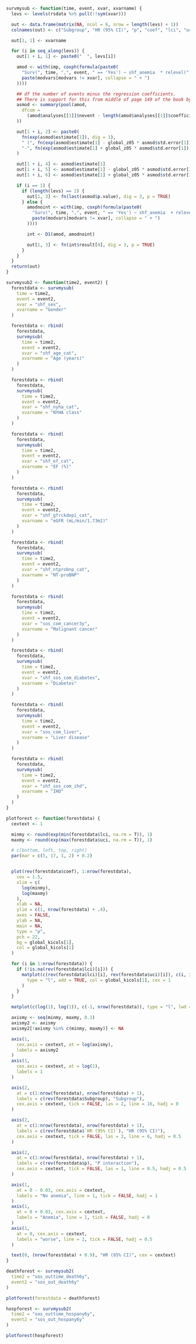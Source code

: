 ```r
survmysub <- function(time, event, xvar, xvarname) {
  levs <- levels(rsdata %>% pull(!!sym(xvar)))

  out <- data.frame(matrix(NA, ncol = 6, nrow = length(levs) + 1))
  colnames(out) <- c("Subgroup", "HR (95% CI)", "p", "coef", "lci", "uci")

  out[1, 1] <- xvarname

  for (i in seq_along(levs)) {
    out[1 + i, 1] <- paste0("  ", levs[i])

    amod <- with(imp, coxph(formula(paste0(
      "Surv(", time, ",", event, " == 'Yes') ~ shf_anemia  * relevel(", xvar, ", ref = '", levs[i], "') +",
      paste(modvars[modvars != xvar], collapse = " + ")
    ))))

    ## df the number of events minus the regression coefficients.
    ## There is support for this from middle of page 149 of the book by Parmer & Machin (ISBN 0471936405)
    asmod <- summary(pool(amod,
      dfcom =
        (amod$analyses[[1]]$nevent - length(amod$analyses[[1]]$coefficients))
    ))

    out[1 + i, 2] <- paste0(
      fn(exp(asmod$estimate[1]), dig = 1),
      " (", fn(exp(asmod$estimate[1] - global_z05 * asmod$std.error[1]), dig = 1),
      "-", fn(exp(asmod$estimate[1] + global_z05 * asmod$std.error[1]), dig = 1), ")"
    )

    out[1 + i, 4] <- asmod$estimate[1]
    out[1 + i, 5] <- asmod$estimate[1] - global_z05 * asmod$std.error[1]
    out[1 + i, 6] <- asmod$estimate[1] + global_z05 * asmod$std.error[1]

    if (i == 1) {
      if (length(levs) == 2) {
        out[1, 3] <- fn(last(asmod$p.value), dig = 3, p = TRUE)
      } else {
        amodnoint <- with(imp, coxph(formula(paste0(
          "Surv(", time, ",", event, " == 'Yes') ~ shf_anemia  + relevel(", xvar, ", ref = '", levs[i], "') +",
          paste(modvars[modvars != xvar], collapse = " + ")
        ))))

        int <- D1(amod, amodnoint)

        out[1, 3] <- fn(int$result[4], dig = 3, p = TRUE)
      }
    }
  }
  return(out)
}

survmysub2 <- function(time2, event2) {
  forestdata <- survmysub(
    time = time2,
    event = event2,
    xvar = "shf_sex",
    xvarname = "Gender"
  )

  forestdata <- rbind(
    forestdata,
    survmysub(
      time = time2,
      event = event2,
      xvar = "shf_age_cat",
      xvarname = "Age (years)"
    )
  )

  forestdata <- rbind(
    forestdata,
    survmysub(
      time = time2,
      event = event2,
      xvar = "shf_nyha_cat",
      xvarname = "NYHA class"
    )
  )

  forestdata <- rbind(
    forestdata,
    survmysub(
      time = time2,
      event = event2,
      xvar = "shf_ef_cat",
      xvarname = "EF (%)"
    )
  )

  forestdata <- rbind(
    forestdata,
    survmysub(
      time = time2,
      event = event2,
      xvar = "shf_gfrckdepi_cat",
      xvarname = "eGFR (mL/min/1.73m2)"
    )
  )

  forestdata <- rbind(
    forestdata,
    survmysub(
      time = time2,
      event = event2,
      xvar = "shf_ntprobnp_cat",
      xvarname = "NT-proBNP"
    )
  )

  forestdata <- rbind(
    forestdata,
    survmysub(
      time = time2,
      event = event2,
      xvar = "sos_com_cancer3y",
      xvarname = "Malignant cancer"
    )
  )

  forestdata <- rbind(
    forestdata,
    survmysub(
      time = time2,
      event = event2,
      xvar = "shf_sos_com_diabetes",
      xvarname = "Diabetes"
    )
  )

  forestdata <- rbind(
    forestdata,
    survmysub(
      time = time2,
      event = event2,
      xvar = "sos_com_liver",
      xvarname = "Liver disease"
    )
  )

  forestdata <- rbind(
    forestdata,
    survmysub(
      time = time2,
      event = event2,
      xvar = "shf_sos_com_ihd",
      xvarname = "IHD"
    )
  )
}
```

```r
plotforest <- function(forestdata) {
  cextext <- 1

  minmy <- round(exp(min(forestdata$lci, na.rm = T)), 1)
  maxmy <- round(exp(max(forestdata$uci, na.rm = T)), 1)

  # c(bottom, left, top, right)
  par(mar = c(5, 17, 1, 2) + 0.2)


  plot(rev(forestdata$coef), 1:nrow(forestdata),
    cex = 1.5,
    xlim = c(
      log(minmy),
      log(maxmy)
    ),
    xlab = NA,
    ylim = c(1, nrow(forestdata) + .4),
    axes = FALSE,
    ylab = NA,
    main = NA,
    type = "p",
    pch = 22,
    bg = global_kicols[1],
    col = global_kicols[1]
  )

  for (i in 1:nrow(forestdata)) {
    if (!is.na(rev(forestdata$lci)[i])) {
      matplot(c(rev(forestdata$lci)[i], rev(forestdata$uci)[i]), c(i, i),
        type = "l", add = TRUE, col = global_kicols[1], cex = 1
      )
    }
  }

  matplot(c(log(1), log(1)), c(-1, nrow(forestdata)), type = "l", lwd = 1, lty = 3, add = TRUE, col = 1)

  axismy <- seq(minmy, maxmy, 0.1)
  axismy2 <- axismy
  axismy2[!axismy %in% c(minmy, maxmy)] <- NA

  axis(1,
    cex.axis = cextext, at = log(axismy),
    labels = axismy2
  )
  axis(1,
    cex.axis = cextext, at = log(1),
    labels = 1
  )

  axis(2,
    at = c(1:nrow(forestdata), nrow(forestdata) + 1),
    labels = c(rev(forestdata$Subgroup), "Subgroup"),
    cex.axis = cextext, tick = FALSE, las = 2, line = 16, hadj = 0
  )

  axis(2,
    at = c(1:nrow(forestdata), nrow(forestdata) + 1),
    labels = c(rev(forestdata$`HR (95% CI)`), "HR (95% CI)"),
    cex.axis = cextext, tick = FALSE, las = 2, line = 6, hadj = 0.5
  )

  axis(2,
    at = c(1:nrow(forestdata), nrow(forestdata) + 1),
    labels = c(rev(forestdata$p), "P interaction"),
    cex.axis = cextext, tick = FALSE, las = 1, line = 0.5, hadj = 0.5
  )

  axis(1,
    at = 0 - 0.03, cex.axis = cextext,
    labels = "No anemia", line = 1, tick = FALSE, hadj = 1
  )
  axis(1,
    at = 0 + 0.03, cex.axis = cextext,
    labels = "Anemia", line = 1, tick = FALSE, hadj = 0
  )
  axis(1,
    at = 0, cex.axis = cextext,
    labels = "worse", line = 2, tick = FALSE, hadj = 0.5
  )

  text(0, (nrow(forestdata) + 0.9), "HR (95% CI)", cex = cextext)
}
```

```r
deathforest <- survmysub2(
  time2 = "sos_outtime_death6y",
  event2 = "sos_out_death6y"
)
```

```r
plotforest(forestdata = deathforest)
```

```r
hospforest <- survmysub2(
  time2 = "sos_outtime_hospany6y",
  event2 = "sos_out_hospany6y"
)
```

```r
plotforest(hospforest)
```
